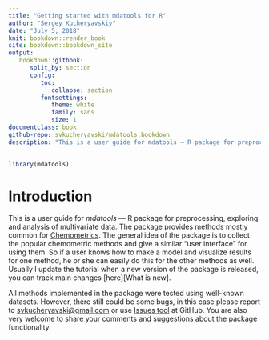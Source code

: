 ```yaml
---
title: "Getting started with mdatools for R"
author: "Sergey Kucheryavskiy"
date: "July 5, 2018"
knit: bookdown::render_book 
site: bookdown::bookdown_site
output:
   bookdown::gitbook:
      split_by: section
      config:
         toc:
            collapse: section
         fontsettings:
            theme: white
            family: sans
            size: 1      
documentclass: book
github-repo: svkucheryavski/mdatools.bookdown
description: "This is a user guide for mdatools — R package for preprocessing, exploring and analysis of multivariate data. The package provides methods mostly common for Chemometrics. The general idea of the package is to collect most of the common chemometric methods and give a similar user interface for using them. So if a user knows how to make a model and visualise results for one method, he or she can easily do this for the others."
---
```


```r
library(mdatools)
```

# Introduction {-}

This is a user guide for _mdatools_ — R package for preprocessing, exploring and analysis of multivariate data. The package provides methods mostly common for [Chemometrics](http://en.wikipedia.org/wiki/Chemometrics). The general idea of the package is to collect the popular chemometric methods and give a similar "user interface" for using them. So if a user knows how to make a model and visualize results for one method, he or she can easily do this for the other methods as well. Usually I update the tutorial when a new version of the package is released, you can track main changes [here][What is new].

All methods implemented in the package were tested using well-known datasets. However, there still could be some bugs, in this case please report to [svkucheryavski@gmail.com](mailto:svkucheryavski@gmail.com) or use [Issues tool](https://github.com/svkucheryavski/mdatools/issues) at GitHub. You are also very welcome to share your comments and suggestions about the package functionality.

